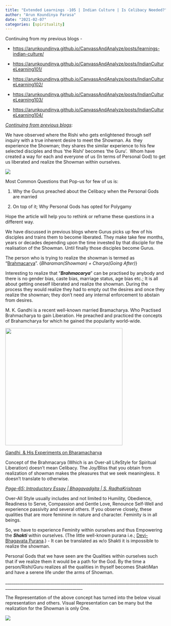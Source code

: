 ```yaml
---
title: "Extended Learnings -105 | Indian Culture | Is Celibacy Needed?"
author: "Arun Koundinya Parasa"
date: "2021-02-07"
categories: [spirituality]
---
```


Continuing from my previous blogs -

-   <https://arunkoundinya.github.io/CanvassAndAnalyze/posts/learnings-indian-culture/>

-   <https://arunkoundinya.github.io/CanvassAndAnalyze/posts/IndianCultureLearning101/>

-   <https://arunkoundinya.github.io/CanvassAndAnalyze/posts/IndianCultureLearning102/>

-   <https://arunkoundinya.github.io/CanvassAndAnalyze/posts/IndianCultureLearning103/>

-   <https://arunkoundinya.github.io/CanvassAndAnalyze/posts/IndianCultureLearning104/>

[*Continuing from previous blogs*]{.underline}:

We have observed where the Rishi who gets enlightened through self inquiry with a true inherent desire to meet the Showman. As  they experience the Showman; they shares the similar experience to his few selected disciples and thus 'the Rishi' becomes 'the Guru'.  Whom have created a way for each and everyone of us (In terms of Personal God) to get us liberated and realize the Showman within ourselves.

![](image105.png){fig-align="center"}

Most Common Questions that Pop-us for few of us is: 

1.  Why the Gurus preached about the Celibacy when the Personal Gods are married

2.  On top of it; Why Personal Gods has opted for Polygamy

Hope the article will help you to rethink or reframe these questions in a different way.

We have discussed in previous blogs where Gurus picks up few of his disciples and trains them to become liberated. They make take few months, years or decades depending upon the time invested by that disciple for the realisation of the Showman. Until finally those disciples become Gurus.

The person who is trying to realize the showman is termed as "[Brahmacarya](https://en.wikipedia.org/wiki/Brahmacarya)". {*Bharaman(Showman) + Charya(Going After)*} 

Interesting to realize that "***Brahmacarya***" can be practised by anybody and there is no gender bias, caste bias, marriage status, age bias etc.; It is all about getting oneself liberated and realize the showman. During the process they would realize they had to empty out the desires and once they realize the showman; they don't need any internal enforcement to abstain from desires.

M. K. Gandhi is a recent well-known married Bramacharya. Who Practised Brahmacharya to gain Liberation. He preached and practiced the concepts of Brahamcharya for which he gained the popularity world-wide.

![](gandhi.png){fig-align="center" width="368"}

[Gandhi  & His Experiments on Bharamacharya](https://www.mkgandhi.org/health/keytohealth/index.htm) 

Concept of the Brahmacarya (Which is an Over-all LifeStyle for Spiritual Liberation) doesn't mean Celibacy. The Joy/Bliss that you obtain from realization of showman makes the pleasures that we seek meaningless. It doesn't translate to otherwise.

[*Page-65: Introductory Essay \| Bhagavadgita \| S. RadhaKrishnan*]{.underline}

Over-All Style usually includes and not limited to Humility, Obedience, Readiness to Serve, Compassion and Gentle Love, Renounce Self-Well and  experience passivity and several others. If you observe closely, these qualities that are more feminine in nature and character. Feminity is in all beings.

So, we have to experience Feminity within ourselves and thus Empowering the ***Shakti*** within ourselves. (The little well-known purana i.e.; [Devi-Bhagavata Purana](https://en.wikipedia.org/wiki/Devi-Bhagavata_Purana).) - It can be translated as w/o Shakti it is impossible to realize the showman.

Personal Gods that we have seen are the Qualities within ourselves such that if we realize them it would be a path for the God. By the time a person/Rishi/Guru realizes all the qualities in thyself becomes ShaktiMan and have a serene life under the arms of Showman.

\_\_\_\_\_\_\_\_\_\_\_\_\_\_\_\_\_\_\_\_\_\_\_\_\_\_\_\_\_\_\_\_\_\_\_\_\_\_\_\_\_\_\_\_\_\_\_\_\_\_\_\_\_\_\_\_\_\_\_\_\_\_\_\_\_\_\_\_\_\_\_\_\_\_\_\_\_\_\_\_\_\_\_\_\_\_\_\_\_\_\_\_\_\_\_\_\_\_\_\_\_\_\_\_\_\_\_\_\_\_\_\_\_\_\_\_

The Representation of the above concept has turned into the below visual representation and others. Visual Representation can be many but the realization for the Showman is only One.

![](ardhanari.png){fig-align="center"}